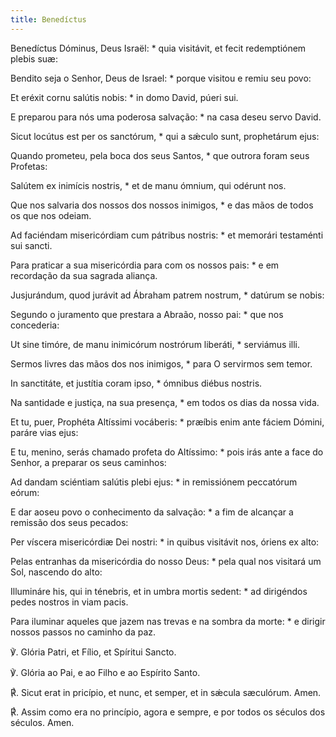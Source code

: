 ```yaml
---
title: Benedíctus
---
```


<div class="side-by-side not-content">

Benedíctus Dóminus, Deus Israël: \* quia visitávit, et fecit redemptiónem plebis suæ:

Bendito seja o Senhor, Deus de Israel: \* porque visitou e remiu seu povo:

Et eréxit cornu salútis nobis: \* in domo David, púeri sui.

E preparou para nós uma poderosa salvação: \* na casa deseu servo David.

Sicut locútus est per os sanctórum, \* qui a sǽculo sunt, prophetárum ejus:

Quando prometeu, pela boca dos seus Santos, \* que outrora foram seus Profetas:

Salútem ex inimícis nostris, \* et de manu ómnium, qui odérunt nos.

Que nos salvaria dos nossos dos nossos inimigos, \* e das mãos de todos os que nos odeiam.

Ad faciéndam misericórdiam cum pátribus nostris: \* et memorári testaménti sui sancti.

Para praticar a sua misericórdia para com os nossos pais: \* e em recordação da sua sagrada aliança.

Jusjurándum, quod jurávit ad Ábraham patrem nostrum, \* datúrum se nobis:

Segundo o juramento que prestara a Abraão, nosso pai: \* que nos concederia:

Ut sine timóre, de manu inimicórum nostrórum liberáti, \* serviámus illi.

Sermos livres das mãos dos nos inimigos, \* para O servirmos sem temor.

In sanctitáte, et justítia coram ipso, \* ómnibus diébus nostris.

Na santidade e justiça, na sua presença, \* em todos os dias da nossa vida.

Et tu, puer, Prophéta Altíssimi vocáberis: \* præíbis enim ante fáciem Dómini, paráre vias ejus:

E tu, menino, serás chamado profeta do Altíssimo: \* pois irás ante a face do Senhor, a preparar os seus caminhos:

Ad dandam sciéntiam salútis plebi ejus: \* in remissiónem peccatórum eórum:

E dar aoseu povo o conhecimento da salvação: \* a fim de alcançar a remissão dos seus pecados:

Per víscera misericórdiæ Dei nostri: \* in quibus visitávit nos, óriens ex alto:

Pelas entranhas da misericórdia do nosso Deus: \* pela qual nos visitará um Sol, nascendo do alto:

Illumináre his, qui in ténebris, et in umbra mortis sedent: \* ad dirigéndos pedes nostros in viam pacis.

Para iluminar aqueles que jazem nas trevas e na sombra da morte: \* e dirigir nossos passos no caminho da paz.

℣. Glória Patri, et Fílio, et Spíritui Sancto.

℣. Glória ao Pai, e ao Filho e ao Espírito Santo.

<span class="text-red-500">℟.</span> Sicut erat in pricípio, et nunc, et semper,
et in sǽcula sæculórum. Amen.

<span class="text-red-500">℟.</span> Assim como era no princípio, agora e sempre,
e por todos os séculos dos séculos. Amen.

</div>
